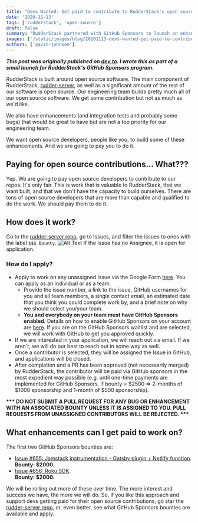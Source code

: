 ```yaml
---
title: "Devs Wanted: Get paid to contribute to RudderStack's open source software"
date: '2020-11-13'
tags: ['rudderstack', 'open-source']
draft: false
summary: "RudderStack partnered with GitHub Sponsors to launch an enhancement bounty program."
images: ['/static/images/blog/20201113-devs-wanted-get-paid-to-contribute-to-rudderstacks-open-source-software/hero.png']
authors: ['gavin-johnson']
---
```


***This post was originally published on [dev.to](https://dev.to/rudderstack/devs-wanted-get-paid-to-contribute-to-rudderstack-s-open-source-software-bjp). I wrote this as part of a small launch for RudderStack's GitHub Sponsors program.***
<br />

RudderStack is built around open source software. The main component of RudderStack, [rudder-server](https://github.com/rudderlabs/rudder-server), as well as a significant amount of the rest of our software is open source. Our engineering team builds pretty much all of our open source software. We get some contribution but not as much as we'd like.

We also have enhancements (and integration tests and probably some bugs) that would be great to have but are not a top priority for our engineering team.

We want open source developers, people like you, to build some of these enhancements. And we are going to pay you to do it.

## Paying for open source contributions... What???
Yep. We are going to pay open source developers to contribute to our repos. It's only fair. This is work that is valuable to RudderStack, that we want built, and that we don't have the capacity to build ourselves. There are tons of open source developers that are more than capable and qualified to do the work. We should pay them to do it.

## How does it work?
Go to the [rudder-server repo](https://github.com/rudderlabs/rudder-server), go to Issues, and filter the issues to ones with the label `$$$ Bounty`.
![Alt Text](/static/images/blog/20201113-devs-wanted-get-paid-to-contribute-to-rudderstacks-open-source-software/6c5mecu7hwlrkt7rr09h.png)
If the Issue has no Assignee, it is open for application.

### How do I apply?
* Apply to work on any unassigned Issue via the Google Form [here](https://forms.gle/Qifc1xF6Db3uBD7A8). You can apply as an individual or as a team.
  * Provide the issue number, a link to the issue, GitHub usernames for you and all team members, a single contact email, an estimated date that you think you could complete work by, and a brief note on why we should select you/your team.
  * **You and everybody on your team must have GitHub Sponsors enabled.** Details on how to enable GitHub Sponsors on your account are [here](https://docs.github.com/en/free-pro-team@latest/github/supporting-the-open-source-community-with-github-sponsors/setting-up-github-sponsors-for-your-user-account). If you are on the GitHub Sponsors waitlist and are selected, we will work with GitHub to get you approved quickly.
* If we are interested in your application, we will reach out via email. If we aren't, we will do our best to reach out in some way as well.
* Once a contributor is selected, they will be assigned the Issue in GitHub, and applications will be closed.
* After completion and a PR has been approved (not necessarily merged) by RudderStack, the contributor will be paid via GitHub sponsors in the most expedient way possible (e.g. until one-time payments are implemented for GitHub Sponsors, if bounty = $2500 => 2-months of $1000 sponsorship and 1-month of $500 sponsorship).

**\*\*\* DO NOT SUBMIT A PULL REQUEST FOR ANY BUG OR ENHANCEMENT WITH AN ASSOCIATED BOUNTY UNLESS IT IS ASSIGNED TO YOU. PULL REQUESTS FROM UNASSIGNED CONTRIBUTORS WILL BE REJECTED. \*\*\***

## What enhancements can I get paid to work on?
The first two GitHub Sponsors bounties are:
* [Issue \#655: Jamstack instrumentation - Gatsby plugin + Netlify function](https://github.com/rudderlabs/rudder-server/issues/655).  
**Bounty: $2000.**
* [Issue \#656: Roku SDK](https://github.com/rudderlabs/rudder-server/issues/656).  
**Bounty: $2000.**

We will be rolling out more of these over time. The more interest and success we have, the more we will do. So, if you like this approach and support devs getting paid for their open source contributions, go star the [rudder-server repo](https://github.com/rudderlabs/rudder-server), or, even better, see what GitHub Sponsors bounties are available and apply.